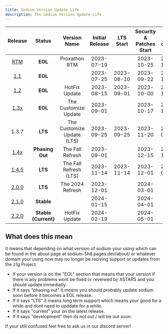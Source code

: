 ```yaml
---
title: Sodium Version Update Life
description: The Sodium Version Update Life
---
```


|                                 Release                                 |        Status        |        Version Name        | Initial Release | LTS Start  | Security & Patches Start | End-of-life |
| :---------------------------------------------------------------------: | :------------------: | :------------------------: | :-------------: | :--------: | :----------------------: | :---------: |
|     [RTM](https://github.com/z1g-project/Sodium/releases/tag/1.0.0)     |       **EOL**        |       Proxathon RTM        |   2023-07-19    |            |        2023-10-25        | 2023-10-25  |
| [1.1](https://github.com/z1g-project/Sodium/releases/tag/1.0.0-patch-1) |       **EOL**        |                            |   2023-07-25    | 2023-08-10 |        2023-09-22        | 2023-10-25  |
|     [1.2](https://github.com/z1g-project/Sodium/releases/tag/1.2.0)     |       **EOL**        |       HotFix Update        |   2023-08-15    | 2023-09-01 |        2023-10-00        | 2023-10-25  |
|    [1.3x](https://github.com/z1g-project/Sodium/releases/tag/1.3.0)     |       **EOL**        |    The Customize Update    |   2023-09-01    |            |        2023-10-17        | 2023-11-25  |
|                                  1.3.7                                  |       **LTS**        | The Customize Update (LTS) |   2023-09-25    | 2023-09-25 |        2023-11-20        | 2024-01-01  |
|    [1.4x](https://github.com/z1g-project/Sodium/releases/tag/1.4.0)     |   **Phasing Out**    |      The Fall Refresh      |   2023-09-01    |            |        2023-12-15        | 2023-10-25  |
|    [1.4.5](https://github.com/z1g-project/Sodium/releases/tag/1.4.5)    |       **LTS**        |   The Fall Refresh (LTS)   |   2023-11-14    | 2023-11-14 |        2023-12-01        | 2024-02-01  |
|    [2.0.0](https://github.com/z1g-project/Sodium/releases/tag/2.0.0)    |       **LTS**        |      The 2024 Refresh      |   2023-12-01    |            |        2024-03-01        |     TBA     |
|    [2.1.0](https://github.com/z1g-project/Sodium/releases/tag/2.1.0)    |      **Stable**      |                            |   2024-01-15    |            |        2024-04-01        |     TBA     |
|    [2.2.0](https://github.com/z1g-project/Sodium/releases/tag/2.2.0)    | **Stable (Current)** |       HotFix Update        |   2024-02-19    |            |        2024-05-01        |     TBA     |

## What does this mean

It means that depending on what version of sodium your using which can be found in the about page at sodium-5h8.pages.dev/about/ or whatever domain your using now may no longer be reciving support or updates from the z1g Project.

- If your version is on the "EOL" section that means that your version if there is any problems wont be fixed or reveiwed by XSTARS and you should update immediatly.
- If it says "phasing out" it means you should probably update sodium soon before it becomes a EOL release.
- If it says "LTS" it means long term support which means your good for a while and dont need to upddate for a while.
- If it says "current" your on the latest release.
- If it says "development" then its not out / will be out soon.

If your still confused feel free to ask us in our discord server!
